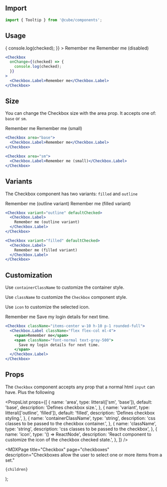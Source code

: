 


<Head>
  <title>Checkbox - Cube</title>
  <meta
    name="description"
    content="Checkboxes allow the user to select one or more items from a set."
  />
</Head>

## Import

```js
import { Tooltip } from '@cube/components';
```

## Usage

<Example>
  <Checkbox
    onChange={(checked) => {
      console.log(checked);
    }}
  >
    <Checkbox.Label>Remember me</Checkbox.Label>
  </Checkbox>

  <Checkbox disabled>
    <Checkbox.Label>Remember me (disabled)</Checkbox.Label>
  </Checkbox>
</Example>

```jsx
<Checkbox
  onChange={(checked) => {
    console.log(checked);
  }}
>
  <Checkbox.Label>Remember me</Checkbox.Label>
</Checkbox>
```

## Size

You can change the Checkbox size with the area prop. It accepts one of: `base` or `sm`.

<Example>
  <Checkbox>
    <Checkbox.Label>Remember me</Checkbox.Label>
  </Checkbox>

  <Checkbox area="sm">
    <Checkbox.Label>Remember me (small)</Checkbox.Label>
  </Checkbox>
</Example>

```jsx
<Checkbox area="base">
  <Checkbox.Label>Remember me</Checkbox.Label>
</Checkbox>

<Checkbox area="sm">
  <Checkbox.Label>Remember me (small)</Checkbox.Label>
</Checkbox>
```

## Variants

The Checkbox component has two variants: `filled` and `outline`

<Example>
  <Checkbox variant="outline" defaultChecked>
    <Checkbox.Label>
      Remember me (outline variant)
    </Checkbox.Label>
  </Checkbox>

  <Checkbox variant="filled" defaultChecked>
    <Checkbox.Label>
      Remember me (filled variant)
    </Checkbox.Label>
  </Checkbox>
</Example>

```jsx
<Checkbox variant="outline" defaultChecked>
  <Checkbox.Label>
    Remember me (outline variant)
  </Checkbox.Label>
</Checkbox>

<Checkbox variant="filled" defaultChecked>
  <Checkbox.Label>
    Remember me (filled variant)
  </Checkbox.Label>
</Checkbox>
```

## Customization

Use `containerClassName` to customize the container style.

Use `className` to customize the `Checkbox` component style.

Use `icon` to customize the selected icon.

<Example>
  <Checkbox className="items-center w-10 h-10 p-1 rounded-full">
    <Checkbox.Label className="flex flex-col ml-4">
      <span>Remember me</span>
      <span className="font-normal text-gray-500">
        Save my login details for next time.
      </span>
    </Checkbox.Label>
  </Checkbox>
</Example>

```jsx
<Checkbox className="items-center w-10 h-10 p-1 rounded-full">
  <Checkbox.Label className="flex flex-col ml-4">
    <span>Remember me</span>
    <span className="font-normal text-gray-500">
      Save my login details for next time.
    </span>
  </Checkbox.Label>
</Checkbox>
```

## Props

The `Checkbox` component accepts any prop that a normal html `input` can have. Plus the following

<PropsList
  props={[
    {
      name: 'area',
      type: litteral(['sm', 'base']),
      default: 'base',
      description: 'Defines checkbox size.',
    },
    {
      name: 'variant',
      type: litteral(['outline', 'filled']),
      default: 'filled',
      description: 'Defines checkbox styling.',
    },
    {
      name: 'containerClassName',
      type: 'string',
      description: 'css classes to be passed to the checkbox container.',
    },
    {
      name: 'className',
      type: 'string',
      description: 'css classes to be passed to the checkbox',
    },
    {
      name: 'icon',
      type: '() => ReactNode',
      description:
        'React component to customize the icon of the checkbox checked state.',
    },
  ]}
/>

  <MDXPage
    title="Checkbox"
    page="checkboxes"
    description="Checkboxes allow the user to select one or more items from a set."
  >
    {children}
  </MDXPage>
);
